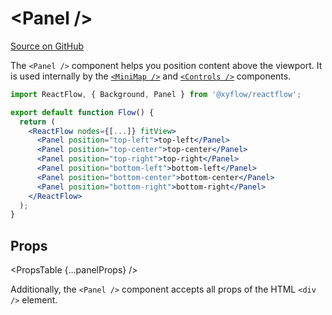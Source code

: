 
# &lt;Panel />

[Source on GitHub](https://github.com/wbkd/react-flow/blob/f919cb152dd5a92ec3b4d7e4568ffe099bc2af39/packages/react/src/components/Panel/index.tsx#L15)

The `<Panel />` component helps you position content above the viewport. It is
used internally by the [`<MiniMap />`](./MiniMap) and [`<Controls />`](./Controls)
components.

```jsx
import ReactFlow, { Background, Panel } from '@xyflow/reactflow';

export default function Flow() {
  return (
    <ReactFlow nodes={[...]} fitView>
      <Panel position="top-left">top-left</Panel>
      <Panel position="top-center">top-center</Panel>
      <Panel position="top-right">top-right</Panel>
      <Panel position="bottom-left">bottom-left</Panel>
      <Panel position="bottom-center">bottom-center</Panel>
      <Panel position="bottom-right">bottom-right</Panel>
    </ReactFlow>
  );
}
```

## Props

<PropsTable {...panelProps} />

Additionally, the `<Panel />` component accepts all props of the HTML `<div />`
element.
